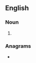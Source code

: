 ==English==

===Noun===
{{head|en|noun form}}

# {{plural of|en|reneger}}

===Anagrams===
* {{anagrams|en|a=eeegnrrs|Greeners|greeners|regreens}}